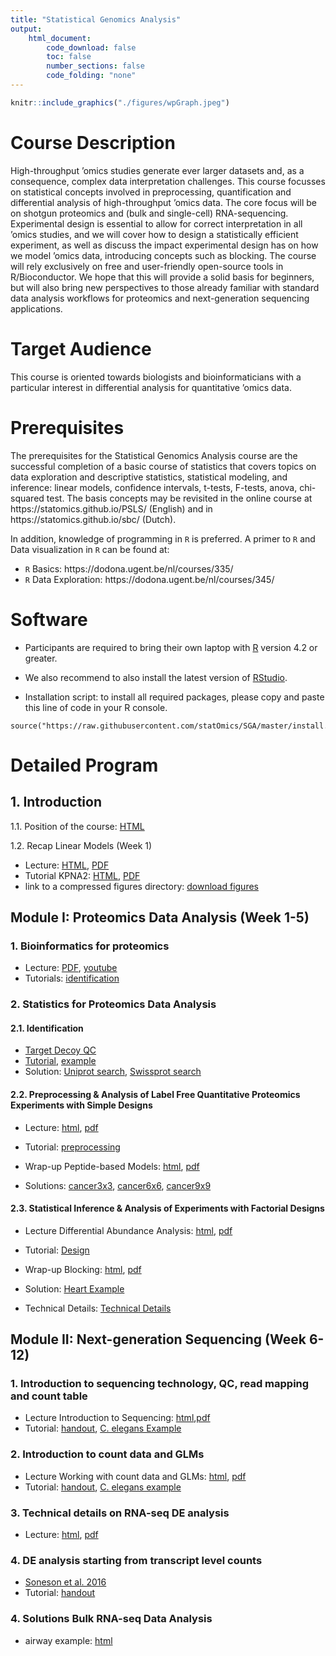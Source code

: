 ```yaml
---
title: "Statistical Genomics Analysis"
output:
    html_document:
        code_download: false
        toc: false
        number_sections: false
        code_folding: "none"
---
```



```r
knitr::include_graphics("./figures/wpGraph.jpeg")
```


# Course Description

High-throughput 'omics studies generate ever larger datasets and, as a consequence, complex data interpretation challenges. This course focusses on statistical concepts involved in preprocessing, quantification and differential analysis of high-throughput 'omics data. The core focus will be on shotgun proteomics and (bulk and single-cell) RNA-sequencing. Experimental design is essential to allow for correct interpretation in all 'omics studies, and we will cover how to design a statistically efficient experiment, as well as discuss the impact experimental design has on how we model 'omics data, introducing concepts such as blocking. The course will rely exclusively on free and user-friendly open-source tools in R/Bioconductor. We hope that this will provide a solid basis for beginners, but will also bring new perspectives to those already familiar with standard data analysis workflows for proteomics and next-generation sequencing applications.

# Target Audience

This course is oriented towards biologists and bioinformaticians with a particular interest in differential analysis for quantitative 'omics data.

# Prerequisites

The prerequisites for the Statistical Genomics Analysis course are the successful completion of a basic course of statistics that covers topics on data exploration and descriptive statistics, statistical modeling, and inference: linear models, confidence intervals, t-tests, F-tests, anova, chi-squared test.
The basis concepts may be revisited in the online course at https://statomics.github.io/PSLS/ (English) and in https://statomics.github.io/sbc/ (Dutch).

In addition, knowledge of programming in `R` is preferred. A primer to `R` and Data visualization in `R` can be found at:

 - `R` Basics: https://dodona.ugent.be/nl/courses/335/
 - `R` Data Exploration: https://dodona.ugent.be/nl/courses/345/


# Software 

- Participants are required to bring their own laptop with [R](https://www.r-project.org/) version 4.2 or greater. 

- We also recommend to also install the latest version of [RStudio](https://www.rstudio.com/products/rstudio/download/).

- Installation script: to install all required packages, please copy and paste this line of code in your R console.

```
source("https://raw.githubusercontent.com/statOmics/SGA/master/install.R")
```



# Detailed Program

## 1. Introduction

1.1. Position of the course: [HTML](./intro.html) 

1.2. Recap Linear Models (Week 1)

   - Lecture: [HTML](./recapGeneralLinearModel.html), [PDF](./recapGeneralLinearModel.pdf)
   - Tutorial KPNA2: [HTML](./multipleRegression_KPNA2.html),  [PDF](./multipleRegression_KPNA2.pdf)
   - link to a compressed figures directory: [download figures](https://raw.githubusercontent.com/statOmics/SGA/master/figures.tar.gz)



## Module I: Proteomics Data Analysis (Week 1-5)

### 1. Bioinformatics for proteomics
   
   - Lecture: [PDF](./docs/martens_proteomics_bioinformatics.pdf), [youtube](https://www.youtube.com/watch?v=ZgwNWRul98o)
   - Tutorials: [identification](https://www.compomics.com/bioinformatics-for-proteomics/)

### 2. Statistics for Proteomics Data Analysis
   
#### 2.1. Identification

- [Target Decoy QC](TargetDecoy.html)
- [Tutorial](TargetDecoyTutorial.html), [example](mzIDMsgfSwissprotExample.html)
- Solution: [Uniprot search](mzIDuniprotTutorial.html), [Swissprot search](mzIDswissprotTutorial.html)

#### 2.2. Preprocessing & Analysis of Label Free Quantitative Proteomics Experiments with Simple Designs
  - Lecture: [html](./pda_quantification_preprocessing.html), [pdf](./pda_quantification_preprocessing.pdf)
  - Tutorial: [preprocessing](./pda_tutorialPreprocessing.html)
  - Wrap-up Peptide-based Models: [html](./pda_robustSummarisation_peptideModels.html), [pdf](./pda_robustSummarisation_peptideModels.pdf)
  
  - Solutions: [cancer3x3](cancer3x3.html), [cancer6x6](cancer6x6.html), [cancer9x9](cancer9x9.html)


#### 2.3. Statistical Inference & Analysis of Experiments with Factorial Designs
  - Lecture Differential Abundance Analysis: [html](./pda_quantification_inference.html), [pdf](./pda_quantification_inference.pdf)
  - Tutorial: [Design](pda_tutorialDesign.html)
  - Wrap-up Blocking: [html](./pda_blocking_wrapup.html), [pdf](./pda_blocking_wrapup.pdf)
  

  - Solution: [Heart Example](heartMainInteraction.html)
  - Technical Details: [Technical Details](technicalDetailsProteomics.html)
  
## Module II: Next-generation Sequencing (Week 6-12)
  
### 1. Introduction to sequencing technology, QC, read mapping and count table

- Lecture Introduction to Sequencing: [html](./sequencing_intro.html),[pdf](./sequencing_intro.pdf)
- Tutorial: [handout](./sequencingTutorial1_mapping.html), [C. elegans Example](./docs/elegansAlignmentCountTable.html)

### 2. Introduction to count data and GLMs

- Lecture Working with count data and GLMs: [html](./sequencing_countData.html), [pdf](./sequencing_countData.pdf)
- Tutorial: [handout](sequencingTutorial2_DE.html), [C. elegans example](./elegansDE.html)

### 3. Technical details on RNA-seq DE analysis

- Lecture: [html](./sequencing_technicalDE.html), [pdf](./sequencing_technicalDE.pdf)

### 4. DE analysis starting from transcript level counts

- [Soneson et al. 2016](https://f1000research.com/articles/4-1521/v2)
- Tutorial: [handout](sequencingTutorial3_DE.html)

### 4. Solutions Bulk RNA-seq Data Analysis

- airway example: [html](./airway.html)
<!--
- Parathyroid Example: [html](./parathyroid.html), [pdf](./parathyroid.pdf)

### 5. Introduction to Single Cell Transcriptomics (scRNA-seq) 

- Lecture Intro to scRNA-seq: [html](./sequencing_singleCell.html), [pdf](./sequencing_singleCell.pdf)
- Tutorial on scRNA-seq: [handout](./scRNA-seq-Tutorial.html)

-->